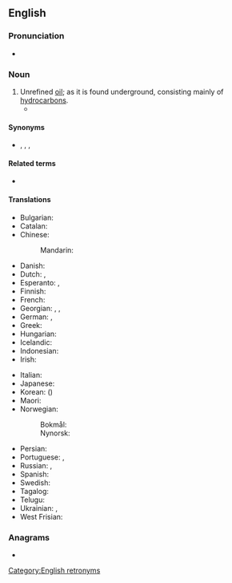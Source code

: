 {{also|crude-oil}}
==English==
{{wikipedia}}

===Pronunciation===
* {{audio|en|En-uk-crude oil.ogg|Audio (UK)}}

===Noun===
{{en-noun|-|s}}

# Unrefined [[oil]]; as it is found underground, consisting mainly of [[hydrocarbon]]s.
#* {{quote-journal|en|year=1961|month=August|title=New traffic flows in South Wales|journal=Trains Illustrated|page=494|text=Further west, in Pembrokeshire, the Esso Petroleum Co. refinery at Milford Haven, opened last November, is designed to berth the world's largest tankers and to process, initially, 4,500,000 tons of '''crude oil''' a year.}}  

====Synonyms====
* {{sense|Unrefined oil}} {{l|en|crude}}, {{l|en|fossil oil}}, {{l|en|petroleum}}, {{l|en|rock oil}}

====Related terms====
* {{l|en|syncrude}}

====Translations====
{{trans-top|unrefined oil}}
* Bulgarian: {{t|bg|суров петрол}}
* Catalan: {{t+|ca|cru|m}}
* Chinese:
*: Mandarin: {{t+|cmn|原油|tr=yuányóu}}
* Danish: {{t+|da|råolie|c}}
* Dutch: {{t|nl|ruwe olie|f}}, {{t+|nl|aardolie|f}}
* Esperanto: {{t|eo|nafto}}, {{t|eo|krud petrolo}}
* Finnish: {{t+|fi|raakaöljy}}
* French: {{t|fr|pétrole brut|m}}
* Georgian: {{t|ka|ნედლი ნავთობი}}, {{t|ka|გაუწმენდავი ნავთობი}}, {{t|ka|დაუმუშავებელი ნავთობი}}
* German: {{t+|de|Rohöl|n}}, {{t+|de|Erdöl|n}}
* Greek: {{t+|el|αργό πετρέλαιο|n}}
* Hungarian: {{t+|hu|nyersolaj}}
* Icelandic: {{t|is|hráolía|f}}
* Indonesian: {{t|id|[[minyak]] [[mentah]]}}
* Irish: {{t|ga|amhola|f}}
{{trans-mid}}
* Italian: {{t+|it|greggio|m}}
* Japanese: {{t+|ja|原油|tr=げんゆ, gen'yu}}
* Korean: {{t+|ko|원유}} ({{t+|ko|原油}})
* Maori: {{t|mi|hinu urutapu}}
* Norwegian:
*: Bokmål: {{t|nb|råolje|m|f}}
*: Nynorsk: {{t|nn|råolje|m|f}}
* Persian: {{t+|fa|نفت خام|tr=naft-e xâm}}
* Portuguese: {{t|pt|petróleo bruto|m}}, {{t|pt|petróleo cru|m}}
* Russian: {{t+|ru|сырая нефть}}, {{t|ru|неочищенная нефть|f}}
* Spanish: {{t+|es|crudo}}
* Swedish: {{t+|sv|råolja|c}}
* Tagalog: {{t|tl|krudo}}
* Telugu: {{t|te|ముడి చమురు}}
* Ukrainian: {{t|uk|сира нафта|f}}, {{t|uk|неочищена нафта|f}}
* West Frisian: {{t|fy|ierdoalje}}
{{trans-bottom}}

===Anagrams===
* {{anagrams|en|a=cdeiloru|cloudier|coelurid}}

[[Category:English retronyms]]
{{topics|en|Liquids|Organic chemistry|Petrochemistry}}